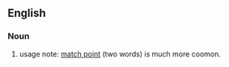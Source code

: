 ==English==

===Noun===
{{en-noun}}

# {{alternative spelling of|[[match point]]}}  usage note: [[match point]] (two words) is much more coomon.